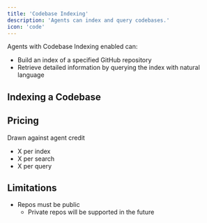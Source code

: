 ```yaml
---
title: 'Codebase Indexing'
description: 'Agents can index and query codebases.'
icon: 'code'
---
```


Agents with Codebase Indexing enabled can:
* Build an index of a specified GitHub repository
* Retrieve detailed information by querying the index with natural language

## Indexing a Codebase

## Pricing

Drawn against agent credit
- X per index
- X per search
- X per query

## Limitations

* Repos must be public
  * Private repos will be supported in the future

